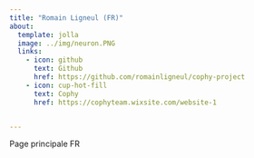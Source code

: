 ```yaml
---
title: "Romain Ligneul (FR)"
about:
  template: jolla
  image: ../img/neuron.PNG
  links:
    - icon: github
      text: Github
      href: https://github.com/romainligneul/cophy-project
    - icon: cup-hot-fill
      text: Cophy
      href: https://cophyteam.wixsite.com/website-1


---
```


Page principale FR